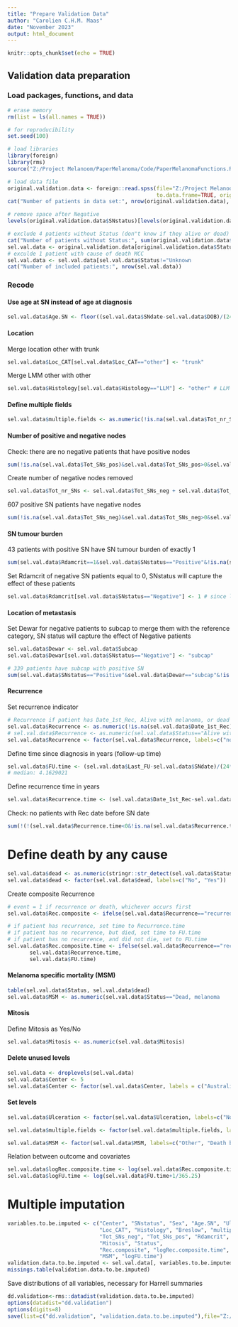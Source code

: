 ```yaml
---
title: "Prepare Validation Data"
author: "Carolien C.H.M. Maas"
date: "November 2023"
output: html_document
---
```


```r
knitr::opts_chunk$set(echo = TRUE)
```

## Validation data preparation

### Load packages, functions, and data 
```r
# erase memory
rm(list = ls(all.names = TRUE))

# for reproducibility
set.seed(100)

# load libraries
library(foreign)
library(rms)
source("Z:/Project Melanoom/PaperMelanoma/Code/PaperMelanomaFunctions.R")

# load data file
original.validation.data <- foreign::read.spss(file="Z:/Project Melanoom/PaperMelanoma/Data/validation/Validation_cohort_MIA.sav",
                                               to.data.frame=TRUE, origin="01-01-1970")
cat("Number of patients in data set:", nrow(original.validation.data), "\n")

# remove space after Negative
levels(original.validation.data$SNstatus)[levels(original.validation.data$SNstatus)=="Negative "] <- "Negative"

# exclude 4 patients without Status (don"t know if they alive or dead)
cat("Number of patients without Status:", sum(original.validation.data$Status=="Unknown              "), "\n")
sel.val.data <- original.validation.data[original.validation.data$Status!="Dead, MCC            ",]
# exculde 1 patient with cause of death MCC
sel.val.data <- sel.val.data[sel.val.data$Status!="Unknown              ",]
cat("Number of included patients:", nrow(sel.val.data))
```

### Recode
#### Use age at SN instead of age at diagnosis
```r
sel.val.data$Age.SN <- floor((sel.val.data$SNdate-sel.val.data$DOB)/(24*60*60)/365.25)
```

#### Location
Merge location other with trunk
```r
sel.val.data$Loc_CAT[sel.val.data$Loc_CAT=="other"] <- "trunk"
```

Merge LMM other with other
```r
sel.val.data$Histology[sel.val.data$Histology=="LLM"] <- "other" # LLM and LMM is the same
```

#### Define multiple fields
```r
sel.val.data$multiple.fields <- as.numeric(!is.na(sel.val.data$Tot_nr_SNs)&sel.val.data$Tot_nr_SNs>1)
```

#### Number of positive and negative nodes
Check: there are no negative patients that have positive nodes
```r
sum(!is.na(sel.val.data$Tot_SNs_pos)&sel.val.data$Tot_SNs_pos>0&sel.val.data$SNstatus=="Negative")
```

Create number of negative nodes removed
```r
sel.val.data$Tot_nr_SNs <- sel.val.data$Tot_SNs_neg + sel.val.data$Tot_SNs_pos
```

607 positive SN patients have negative nodes
```r
sum(!is.na(sel.val.data$Tot_SNs_neg)&sel.val.data$Tot_SNs_neg>0&sel.val.data$SNstatus=="Positive")
```

#### SN tumour burden
43 patients with positive SN have SN tumour burden of exactly 1
```r
sum(sel.val.data$Rdamcrit==1&sel.val.data$SNstatus=="Positive"&!is.na(sel.val.data$Rdamcrit))
```

Set Rdamcrit of negative SN patients equal to 0, SNstatus will capture the effect of these patients
```r
sel.val.data$Rdamcrit[sel.val.data$SNstatus=="Negative"] <- 1 # since log(1) = 0
```

#### Location of metastasis
Set Dewar for negative patients to subcap to merge them with the reference category, SN status will capture the effect of Negative patients
```r
sel.val.data$Dewar <- sel.val.data$Subcap
sel.val.data$Dewar[sel.val.data$SNstatus=="Negative"] <- "subcap"

# 339 patients have subcap with positive SN
sum(sel.val.data$SNstatus=="Positive"&sel.val.data$Dewar=="subcap"&!is.na(sel.val.data$Dewar))
```
#### Recurrence 
Set recurrence indicator
```r
# Recurrence if patient has Date_1st_Rec, Alive with melanoma, or dead with melanoma
sel.val.data$Recurrence <- as.numeric(!is.na(sel.val.data$Date_1st_Rec)) # n=1352
# sel.val.data$Recurrence <- as.numeric(sel.val.data$Status=="Alive with Melanoma  " | sel.val.data$Status=="Dead, melanoma       " | !is.na(sel.val.data$Date_1st_Rec)) # n=1352
sel.val.data$Recurrence <- factor(sel.val.data$Recurrence, labels=c("no recurrence", "recurred"))
```

Define time since diagnosis in years (follow-up time)
```r
sel.val.data$FU.time <- (sel.val.data$Last_FU-sel.val.data$SNdate)/(24*60*60)/365.25
# median: 4.1629021
```

Define recurrence time in years
```r
sel.val.data$Recurrence.time <- (sel.val.data$Date_1st_Rec-sel.val.data$SNdate)/(24*60*60)/365.25
```

Check: no patients with Rec date before SN date
```r
sum(!(!(sel.val.data$Recurrence.time<0&!is.na(sel.val.data$Recurrence.time))))
```
# Define death by any cause
```r
sel.val.data$dead <- as.numeric(stringr::str_detect(sel.val.data$Status, "Dead"))
sel.val.data$dead <- factor(sel.val.data$dead, labels=c("No", "Yes"))
``` 
<!-- Set recurrence time equal to follow-up time for those without recurrence -->
<!-- ```{r, eval=TRUE} -->
<!-- sel.val.data$Recurrence.time[sel.val.data$Recurrence=="no recurrence"|is.na(sel.val.data$SNdate)]<-sel.val.data$FU.time[sel.val.data$Recurrence=="no recurrence"|is.na(sel.val.data$SNdate)] -->

<!-- sel.val.data$Recurrence.time[sel.val.data$Recurrence=="recurrence"&is.na(sel.val.data$Date_1st_Rec)]<-NA -->
<!-- table(sel.val.data$Status, sel.val.data$Recurrence) -->
<!-- ``` -->
Create composite Recurrence
```r
# event = 1 if recurrence or death, whichever occurs first
sel.val.data$Rec.composite <- ifelse(sel.val.data$Recurrence=="recurred" | sel.val.data$dead=="Yes", 1, 0)

# if patient has recurrence, set time to Recurrence.time
# if patient has no recurrence, but died, set time to FU.time
# if patient has no recurrence, and did not die, set to FU.time
sel.val.data$Rec.composite.time <- ifelse(sel.val.data$Recurrence=="recurred", 
       sel.val.data$Recurrence.time,
       sel.val.data$FU.time)
```
#### Melanoma specific mortality (MSM)
```r
table(sel.val.data$Status, sel.val.data$dead)
sel.val.data$MSM <- as.numeric(sel.val.data$Status=="Dead, melanoma       ")
```
#### Mitosis
Define Mitosis as Yes/No
```r
sel.val.data$Mitosis <- as.numeric(sel.val.data$Mitosis)
```

#### Delete unused levels
```r
sel.val.data <- droplevels(sel.val.data)
sel.val.data$Center <- 5
sel.val.data$Center <- factor(sel.val.data$Center, labels = c("Australia"))
```

#### Set levels
```r
sel.val.data$Ulceration <- factor(sel.val.data$Ulceration, labels=c("No", "Yes"))

sel.val.data$multiple.fields <- factor(sel.val.data$multiple.fields, labels=c("Multiple SN fields", "Other"))

sel.val.data$MSM <- factor(sel.val.data$MSM, labels=c("Other", "Death by melanoma"))
```

Relation between outcome and covariates
```r
sel.val.data$logRec.composite.time <- log(sel.val.data$Rec.composite.time+1/365.25)
sel.val.data$logFU.time <- log(sel.val.data$FU.time+1/365.25)
```

# Multiple imputation
```r
variables.to.be.imputed <- c("Center", "SNstatus", "Sex", "Age.SN", "Ulceration",
                             "Loc_CAT", "Histology", "Breslow", "multiple.fields",
                             "Tot_SNs_neg", "Tot_SNs_pos", "Rdamcrit", "Dewar",
                             "Mitosis", "Status",
                             "Rec.composite", "logRec.composite.time", 
                             "MSM", "logFU.time")
validation.data.to.be.imputed <- sel.val.data[, variables.to.be.imputed]
missings.table(validation.data.to.be.imputed)
```

Save distributions of all variables, necessary for Harrell summaries
```r
dd.validation<-rms::datadist(validation.data.to.be.imputed)
options(datadist="dd.validation")
options(digits=8)
save(list=c("dd.validation", "validation.data.to.be.imputed"),file="Z:/Project Melanoom/PaperMelanoma/Data/validation/validation.data.Rdata", compress=TRUE)
```
